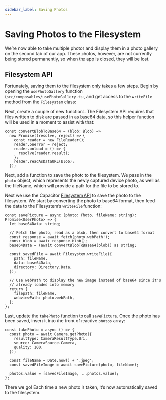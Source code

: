```yaml
---
sidebar_label: Saving Photos
---
```


# Saving Photos to the Filesystem

We’re now able to take multiple photos and display them in a photo gallery on the second tab of our app. These photos, however, are not currently being stored permanently, so when the app is closed, they will be lost.

## Filesystem API

Fortunately, saving them to the filesystem only takes a few steps. Begin by opening the `usePhotoGallery` function (`src/composables/usePhotoGallery.ts`), and get access to the `writeFile` method from the `Filesystem` class:

Next, create a couple of new functions. The Filesystem API requires that files written to disk are passed in as base64 data, so this helper function will be used in a moment to assist with that:

```tsx
const convertBlobToBase64 = (blob: Blob) =>
  new Promise((resolve, reject) => {
    const reader = new FileReader();
    reader.onerror = reject;
    reader.onload = () => {
      resolve(reader.result);
    };
    reader.readAsDataURL(blob);
  });
```

Next, add a function to save the photo to the filesystem. We pass in the `photo` object, which represents the newly captured device photo, as well as the fileName, which will provide a path for the file to be stored to.

Next we use the Capacitor [Filesystem API](https://capacitorjs.com/docs/apis/filesystem) to save the photo to the filesystem. We start by converting the photo to base64 format, then feed the data to the Filesystem’s `writeFile` function:

```tsx
const savePicture = async (photo: Photo, fileName: string): Promise<UserPhoto> => {
  let base64Data: string;

  // Fetch the photo, read as a blob, then convert to base64 format
  const response = await fetch(photo.webPath!);
  const blob = await response.blob();
  base64Data = (await convertBlobToBase64(blob)) as string;

  const savedFile = await Filesystem.writeFile({
    path: fileName,
    data: base64Data,
    directory: Directory.Data,
  });

  // Use webPath to display the new image instead of base64 since it's
  // already loaded into memory
  return {
    filepath: fileName,
    webviewPath: photo.webPath,
  };
};
```

Last, update the `takePhoto` function to call `savePicture`. Once the photo has been saved, insert it into the front of reactive `photos` array:

```tsx
const takePhoto = async () => {
  const photo = await Camera.getPhoto({
    resultType: CameraResultType.Uri,
    source: CameraSource.Camera,
    quality: 100,
  });

  const fileName = Date.now() + '.jpeg';
  const savedFileImage = await savePicture(photo, fileName);

  photos.value = [savedFileImage, ...photos.value];
};
```

There we go! Each time a new photo is taken, it’s now automatically saved to the filesystem.
